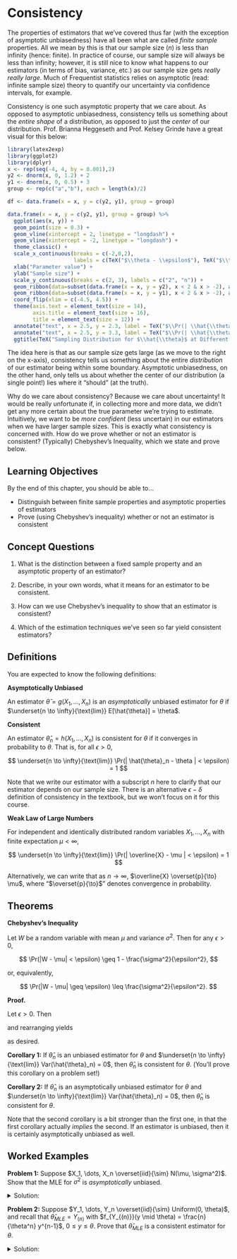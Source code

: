 # Consistency

The properties of estimators that we've covered thus far (with the exception of asymptotic unbiasedness) have all been what are called *finite sample* properties. All we mean by this is that our sample size ($n$) is less than infinity (hence: finite). In practice of course, our sample size will always be less than infinity; however, it is still nice to know what happens to our estimators (in terms of bias, variance, etc.) as our sample size gets *really really large*. Much of Frequentist statistics relies on asymptotic (read: infinite sample size) theory to quantify our uncertainty via confidence intervals, for example.

Consistency is one such asymptotic property that we care about. As opposed to asymptotic unbiasedness, consistency tells us something about the *entire shape* of a distribution, as opposed to just the *center* of our distribution. Prof. Brianna Heggeseth and Prof. Kelsey Grinde have a great visual for this below:

```r
library(latex2exp)
library(ggplot2)
library(dplyr)
x <- rep(seq(-4, 4, by = 0.001),2)
y2 <- dnorm(x, 0, 1.2) + 2
y1 <- dnorm(x, 0, 0.5) + 3
group <- rep(c("a","b"), each = length(x)/2)

df <- data.frame(x = x, y = c(y2, y1), group = group)

data.frame(x = x, y = c(y2, y1), group = group) %>%
  ggplot(aes(x, y)) +
  geom_point(size = 0.3) +
  geom_vline(xintercept = 2, linetype = "longdash") +
  geom_vline(xintercept = -2, linetype = "longdash") +
  theme_classic() +
  scale_x_continuous(breaks = c(-2,0,2),
                     labels = c(TeX("$\\theta - \\epsilon$"), TeX("$\\theta$"), TeX("$\\theta + \\epsilon$"))) +
  xlab("Parameter value") +
  ylab("Sample size") +
  scale_y_continuous(breaks = c(2, 3), labels = c("2", "n")) +
  geom_ribbon(data=subset(data.frame(x = x, y = y2), x < 2 & x > -2), aes(x=x, ymax=y), ymin=2, alpha=0.3, fill = "blue") +
  geom_ribbon(data=subset(data.frame(x = x, y = y1), x < 2 & x > -2), aes(x=x, ymax=y), ymin=3, alpha=0.3, fill = "blue") +
  coord_flip(xlim = c(-4.5, 4.5)) +
  theme(axis.text = element_text(size = 14),
        axis.title = element_text(size = 16),
        title = element_text(size = 12)) +
  annotate("text", x = 2.5, y = 2.3, label = TeX("$\\Pr(| \\hat{\\theta}_2 - \\theta | < \\epsilon)$")) +
  annotate("text", x = 2.5, y = 3.3, label = TeX("$\\Pr(| \\hat{\\theta}_n - \\theta | < \\epsilon)$")) +
  ggtitle(TeX("Sampling Distribution for $\\hat{\\theta}$ at Different Sample Sizes"))
```

The idea here is that as our sample size gets large (as we move to the right on the x-axis), consistency tells us something about the entire *distribution* of our estimator being within some boundary. Asymptotic unbiasedness, on the other hand, only tells us about whether the center of our distribution (a single point!) lies where it "should" (at the truth).

Why do we care about consistency? Because we care about uncertainty! It would be really unfortunate if, in collecting more and more data, we didn't get any more certain about the true parameter we're trying to estimate. Intuitively, we want to be *more confident* (less uncertain) in our estimators when we have larger sample sizes. This is exactly what consistency is concerned with. How do we prove whether or not an estimator is consistent? (Typically) Chebyshev's Inequality, which we state and prove below.

## Learning Objectives

By the end of this chapter, you should be able to...

-   Distinguish between finite sample properties and asymptotic properties of estimators
-   Prove (using Chebyshev's inequality) whether or not an estimator is consistent

## Concept Questions

1.  What is the distinction between a fixed sample property and an asymptotic property of an estimator?

2.  Describe, in your own words, what it means for an estimator to be consistent.

3.  How can we use Chebyshev's inequality to show that an estimator is consistent?

4.  Which of the estimation techniques we've seen so far yield consistent estimators?

## Definitions

You are expected to know the following definitions:

**Asymptotically Unbiased**

An estimator $\hat{\theta} = g(X_1, \dots, X_n)$ is an *asymptotically* unbiased estimator for $\theta$ if $\underset{n \to \infty}{\text{lim}} E[\hat{\theta}] = \theta$.

**Consistent**

An estimator $\hat{\theta}_n = h(X_1, \dots, X_n)$ is consistent for $\theta$ if it converges in probability to $\theta$. That is, for all $\epsilon > 0$,

$$
\underset{n \to \infty}{\text{lim}} \Pr(| \hat{\theta}_n - \theta | < \epsilon) = 1
$$

Note that we write our estimator with a subscript $n$ here to clarify that our estimator depends on our sample size. There is an alternative $\epsilon-\delta$ definition of consistency in the textbook, but we won't focus on it for this course.

**Weak Law of Large Numbers**

For independent and identically distributed random variables $X_1, \dots, X_n$ with finite expectation $\mu < \infty$,

$$
\underset{n \to \infty}{\text{lim}} \Pr(| \overline{X} - \mu | < \epsilon) = 1
$$

Alternatively, we can write that as $n \to \infty$, $\overline{X} \overset{p}{\to} \mu$, where "$\overset{p}{\to}$" denotes convergence in probability.

## Theorems

**Chebyshev's Inequality**

Let $W$ be a random variable with mean $\mu$ and variance $\sigma^2$. Then for any $\epsilon > 0$,

$$
\Pr(|W - \mu| < \epsilon) \geq 1 - \frac{\sigma^2}{\epsilon^2},
$$

or, equivalently,

$$
\Pr(|W - \mu| \geq \epsilon) \leq \frac{\sigma^2}{\epsilon^2}.
$$

**Proof.**

Let $\epsilon > 0$. Then

\begin{align*}
\sigma^2 & = \text{Var}(W) \\
& = \int_{-\infty}^\infty (w-\mu)^2 f_W(w)dw \\
& = \int_{-\infty}^{\mu - \epsilon} (w-\mu)^2 f_W(w)dw + \int_{\mu - \epsilon}^{\mu + \epsilon} (w-\mu)^2 f_W(w)dw + \int_{\mu + \epsilon}^\infty (w-\mu)^2 f_W(w)dw \\
& \ge \int_{-\infty}^{\mu - \epsilon} (w-\mu)^2 f_W(w)dw + 0  + \int_{\mu + \epsilon}^\infty (w-\mu)^2 f_W(w)dw \\
&= \int_{|w-\mu|\ge \epsilon} (w-\mu)^2 f_W(w)dw \\
& \ge \int_{|w-\mu|\ge \epsilon} \epsilon^2 f_W(w)dw \\
& = \epsilon^2 \int_{|w-\mu|\ge \epsilon} f_W(w)dw\\
& = \epsilon^2 P(|W-\mu| \ge \epsilon)
\end{align*}

and rearranging yields

\begin{align*}
\sigma^2 & \geq \epsilon^2 P(|W-\mu| \ge \epsilon) \\
P(|W-\mu| \geq \epsilon) & \leq \frac{\sigma^2}{\epsilon^2}
\end{align*}

as desired.

**Corollary 1:** If $\hat{\theta}_n$ is an unbiased estimator for $\theta$ and $\underset{n \to \infty}{\text{lim}} Var(\hat{\theta}_n) = 0$, then $\hat{\theta}_n$ is consistent for $\theta$. (You'll prove this corollary on a problem set!)

**Corollary 2:** If $\hat{\theta}_n$ is an asymptotically unbiased estimator for $\theta$ and $\underset{n \to \infty}{\text{lim}} Var(\hat{\theta}_n) = 0$, then $\hat{\theta}_n$ is consistent for $\theta$.

Note that the second corollary is a bit stronger than the first one, in that the first corollary actually *implies* the second. If an estimator is unbiased, then it is certainly asymptotically unbiased as well.

## Worked Examples

**Problem 1:** Suppose $X_1, \dots, X_n \overset{iid}{\sim} N(\mu, \sigma^2)$. Show that the MLE for $\sigma^2$ is *asymptotically* unbiased.

<details>

<summary>Solution:</summary>

The MLE for $\sigma^2$ is given by $\frac{1}{n} \sum_{i = 1}^n (X_i - \overline{X})^2$ (see the MLE section of the course notes, worked example problem 2), and has expectation $\left( \frac{n-1}{n} \right)\sigma^2$ (see the Properties section of the course notes, worked example problem 6). To show that this estimator is asymptotically unbiased, note that we have

\begin{align*}
    \underset{n\to \infty}{\text{lim}} E[\hat{\sigma^2}_{MLE}] & = \underset{n\to \infty}{\text{lim}} \left( \frac{n-1}{n} \right) \sigma^2 \\
    & = \left( 1 \right) \sigma^2 \\
    & = \sigma^2
\end{align*}

and therefore, the MLE for $\sigma^2$ is asymptotically unbiased.

</details>

**Problem 2:** Suppose $Y_1, \dots, Y_n \overset{iid}{\sim} Uniform(0, \theta)$, and recall that $\hat{\theta}_{MLE} = Y_{(n)}$ with $f_{Y_{(n)}}(y \mid \theta) = \frac{n}{\theta^n} y^{n-1}$, $0 \leq y \leq \theta$. Prove that $\hat{\theta}_{MLE}$ is a consistent estimator for $\theta$.

<details>

<summary>Solution:</summary>

To prove that $\hat{\theta}_{MLE}$ is consistent, we must first show that $\hat{\theta}_{MLE}$ is (either) unbiased or asymptotically unbiased, and then we must show that the variance of $\hat{\theta}_{MLE}$ tends to zero as $n \to \infty$. To begin, note that

\begin{align*}
    E\left[\hat{\theta}_{MLE}\right] & = \int_{0}^\theta y f_{Y_{(n)}} (y \mid \theta) dy \\
    & = \int_{0}^\theta y \left( \frac{n}{\theta^n} y^{n-1} \right) dy \\
    & = \frac{n}{\theta^n} \int_0^\theta y^n dy \\
    & = \frac{n}{\theta^n} \left( \frac{y^{n + 1}}{n + 1} \bigg|_0^\theta \right) \\
    & = \frac{n}{\theta^n} \left( \frac{\theta^{n + 1}}{n + 1} \right) \\
    & = \left( \frac{n}{n + 1} \right) \theta
\end{align*}

and so $\hat{\theta}_{MLE}$ is biased. It is, however, asymptotically *unbiased*. Note that $\left( \frac{n}{n + 1} \right) \overset{n \to \infty}{\to} 1$, and therefore $E\left[\hat{\theta}_{MLE}\right] \overset{n \to \infty}{\to} \theta$.

All that's left is to show that $Var\left[\hat{\theta}_{MLE}\right] \overset{n \to \infty}{\to} 0$. We can write

\begin{align*}
        E\left[Y_{(n)}^2\right] & = \int_0^\theta y^2 \frac{ny^{n-1}}{\theta^n} dy \\
        & = \frac{n}{\theta^n} \int_0^\theta y^{n + 1} dy \\
        & = \frac{n}{\theta^n} \left( \frac{y^{n + 2}}{n + 2} \bigg|_0^\theta \right) \\
        & = \frac{n}{\theta^n} \left( \frac{\theta^{n + 2}}{n + 2}\right) \\
        & = \left( \frac{n}{n + 2} \right) \theta^2
    \end{align*}

and therefore

\begin{align*}
    \underset{n \to \infty}{\text{lim}} Var\left[\hat{\theta}_{MLE}\right] & = \underset{n \to \infty}{\text{lim}} \left[ E\left[Y_{(n)}^2\right] - E\left[Y_{(n)}\right]^2 \right]\\
    & = \underset{n \to \infty}{\text{lim}} \left[ \left( \frac{n}{n + 2} \right) \theta^2 - \left( \frac{n}{n + 1} \right)^2 \theta^2 \right] \\
    & = \theta^2 \underset{n \to \infty}{\text{lim}} \left[ \left( \frac{n}{n + 2} \right)  - \left( \frac{n}{n + 1} \right)^2\right] \\
    & = \theta^2 \underset{n \to \infty}{\text{lim}} \left[  \frac{n}{n + 2}   - \frac{n^2}{(n + 1)^2} \right] \\
    & = \theta^2 \underset{n \to \infty}{\text{lim}} \left[  \frac{n(n + 1)^2 - n^2 (n + 2)}{(n + 2)(n + 1)^2} \right] \\
    & = \theta^2 \underset{n \to \infty}{\text{lim}} \left[  \frac{n(n^2 + 2n + 1) - n^3 -2n^2}{(n + 2)(n^2 + 2n + 1)} \right] \\
    & = \theta^2 \underset{n \to \infty}{\text{lim}} \left[  \frac{n^3 + 2n^2 + n - n^3 -2n^2}{n^3 + 2n^2 + 2n^2 + 5n + 2} \right] \\
    & = \theta^2 \underset{n \to \infty}{\text{lim}} \left[  \frac{n}{n^3 + 4n^2  + 5n + 2} \right] \\
    & = 0
\end{align*}

where the last term goes to zero because $\frac{n}{n^3} \to 0$ as $n \to \infty$. Therefore, $\hat{\theta}_{MLE}$ is a consistent estimator for $\theta$.

</details>
